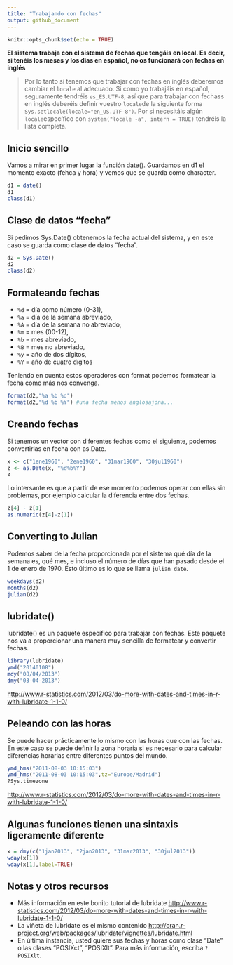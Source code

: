 ```yaml
---
title: "Trabajando con fechas"
output: github_document
---
```


```r
knitr::opts_chunk$set(echo = TRUE)
```

**El sistema trabaja con el sistema de fechas que tengáis en local. Es decir, si tenéis los meses y los días en español, no os funcionará con fechas en inglés**

>Por lo tanto si tenemos que trabajar con fechas en inglés deberemos cambiar el `locale` al adecuado. Si como yo trabajáis en español, seguramente tendréis `es_ES.UTF-8`, así que para trabajar con fechass en inglés deberéis definir vuestro `locale`de la siguiente forma `Sys.setlocale(locale="en_US.UTF-8")`. Por si necesitáis algún `locale`específico con `system("locale -a", intern = TRUE)` tendréis la lista completa.

## Inicio sencillo
Vamos a mirar en primer lugar la función date(). Guardamos en d1 el momento exacto (fehca y hora) y vemos que se guarda como character.
```r
d1 = date()
d1
class(d1)
```

## Clase de datos "fecha"
Si pedimos Sys.Date() obtenemos la fecha actual del sistema, y en este caso se guarda como clase de datos "fecha".
```r
d2 = Sys.Date()
d2
class(d2)
```

## Formateando fechas

* `%d` = día como número (0-31), 
* `%a` = día de la semana abreviado,
* `%A` = día de la semana no abreviado, 
* `%m` = mes (00-12), 
* `%b` = mes abreviado,
* `%B` = mes no abreviado, 
* `%y` = año de dos dígitos, 
* `%Y` = año de cuatro dígitos

Teniendo en cuenta estos operadores con format podemos formatear la fecha como más nos convenga.
```r
format(d2,"%a %b %d")
format(d2,"%d %b %Y") #una fecha menos anglosajona...
```

## Creando fechas
Si tenemos un vector con diferentes fechas como el siguiente, podemos convertirlas en fecha con as.Date. 
```r
x <- c("1ene1960", "2ene1960", "31mar1960", "30jul1960")
z <- as.Date(x, "%d%b%Y")
z
```

Lo intersante es que a partir de ese momento podemos operar con ellas sin problemas, por ejemplo calcular la diferencia entre dos fechas.
```r
z[4] - z[1]
as.numeric(z[4]-z[1])
```

## Converting to Julian 
Podemos saber de la fecha proporcionada por el sistema qué día de la semana es, qué mes, e incluso el número de días que han pasado desde el 1 de enero de 1970. Esto último es lo que se llama `julian date`.
```r
weekdays(d2)
months(d2)
julian(d2)
```

## lubridate()
lubridate() es un paquete específico para trabajar con fechas. Este paquete nos va a proporcionar una manera muy sencilla de formatear y convertir fechas.
```r
library(lubridate)
ymd("20140108")
mdy("08/04/2013")
dmy("03-04-2013")
```

[http://www.r-statistics.com/2012/03/do-more-with-dates-and-times-in-r-with-lubridate-1-1-0/](http://www.r-statistics.com/2012/03/do-more-with-dates-and-times-in-r-with-lubridate-1-1-0/)

## Peleando con las horas
Se puede hacer prácticamente lo mismo con las horas que con las fechas. En este caso se puede definir la zona horaria si es necesario para calcular diferencias horarias entre diferentes puntos del mundo.
```r
ymd_hms("2011-08-03 10:15:03")
ymd_hms("2011-08-03 10:15:03",tz="Europe/Madrid")
?Sys.timezone
```

[http://www.r-statistics.com/2012/03/do-more-with-dates-and-times-in-r-with-lubridate-1-1-0/](http://www.r-statistics.com/2012/03/do-more-with-dates-and-times-in-r-with-lubridate-1-1-0/)

## Algunas funciones tienen una sintaxis ligeramente diferente

```r
x = dmy(c("1jan2013", "2jan2013", "31mar2013", "30jul2013"))
wday(x[1])
wday(x[1],label=TRUE)
```

## Notas y otros recursos

* Más información en este bonito tutorial de lubridate [http://www.r-statistics.com/2012/03/do-more-with-dates-and-times-in-r-with-lubridate-1-1-0/](http://www.r-statistics.com/2012/03/do-more-with-dates-and-times-in-r-with-lubridate-1-1-0/)
* La viñeta de lubridate es el mismo contenido [http://cran.r-project.org/web/packages/lubridate/vignettes/lubridate.html](http://cran.r-project.org/web/packages/lubridate/vignettes/lubridate.html)
* En última instancia, usted quiere sus fechas y horas como clase "Date" o las clases "POSIXct", "POSIXlt". Para más información, escriba `?POSIXlt`.